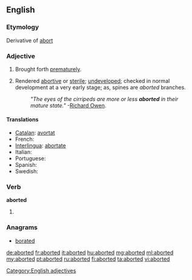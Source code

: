 ==English==

===Etymology===
Derivative of [[abort]]

===Adjective===
{{en-adj|-}}

# Brought forth [[prematurely]].
# {{biology}} Rendered [[abortive]] or [[sterile]]; [[undeveloped]]; checked in normal development at a very early stage; as, spines are ''aborted'' branches.
#:''"The eyes of the cirripeds are more or less '''aborted''' in their mature state."''  -[[w:Richard Owen|Richard Owen]].

====Translations====
* [[Catalan]]: [[avortat]]
* French: {{t+|fr|avorté}}
* [[Interlingua]]: [[abortate]]
* Italian: {{t-|it|terminato}}
* Portuguese: {{t-|pt|abortado}}
* Spanish: {{t-|es|abortado}}
* Swedish: {{t|sv|aborterad}}

===Verb===
'''aborted'''

# {{past of|[[abort]]}}

===Anagrams===
* [[borated#English|borated]]


[[Category:English adjectives]]

[[de:aborted]]
[[fr:aborted]]
[[it:aborted]]
[[hu:aborted]]
[[mg:aborted]]
[[ml:aborted]]
[[my:aborted]]
[[pt:aborted]]
[[ru:aborted]]
[[fi:aborted]]
[[ta:aborted]]
[[vi:aborted]]
